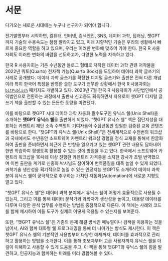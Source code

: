 


# 서문 {.unnumbered}

다가오는 새로운 시대에는 누구나 선구자가 되어야 합니다. 

전기발명부터 시작하면, 컴퓨터, 인터넷, 검색엔진, SNS, 데이터 과학, 딥러닝, 챗GPT까지 기술의 수용속도는 점점 빨라지고 있고, 미래 지향적인 기술은 우리의 생활에서 빠르게 중요한 역할을 하고 있으며, 우리는 이러한 변화에 맞추어 가야 한다. 한국 R 사용자회도 이러한 변화의 바람을 선도하고자, 다양한 노력을 지속하고 있다.

한국 R 사용자회는 기존 수년동안 블로그 형태로 저작된 데이터 과학 관련 저작물을 2022년 쿼토(Quarto) 전자책 기능(Quarto Book)을 도입하여 데이터 과학 글쓰기의 사례로 공개했다.\footnote{https://r2bit.com/book.html} 데이터 과학 글쓰기를 확장한 디지털 글쓰기와 출판은 전혀 다른 개념이라 특히 한국어 특징을 반영한 출판 도구가 전무한 상황에서 한국 R 사용자회는 [`bitPublish`](https://github.com/bit2r/bitPublish) 패키지도 개발하고 있다. 2023년 7월 한국 R 사용자회가 사단법인에서 공익법인으로 전환하는 과정에서 출판사 신고증도 획득하면서 자유로이 챗GPT 디지털 글쓰기 책을 출판할 수 있는 든든한 토양을 마련됐다.

이를 바탕으로 챗GPT 시대 데이터 과학 자동화 필수도구인 유닉스 쉘(Unix Shell)을 소개하는 **챗GPT 유닉스 쉘**을 출판하게 되었다. "챗GPT 유닉스 쉘" 책은 집단지성을 대표하는 카펜트리 재단 소속 수백명의 기여자들이 수십년동안 집필한 검증된 교육 콘텐츠를 바탕으로 한다. "챗GPT와 유닉스 쉘(Unix Shell)"은 전세계적으로 수천번의 워크샵과 국내에서도 수년동안 소프트웨어 카펜트리\index{Software Carpentry}\index{소프트웨어 카펜트리} 워크샵 경험을 정식 교재를 통해서 한글화하여 출판을 준비하면서 최근에 큰 반향을 일으키고 있는 챗GPT\index{챗GPT}\index{ChatGPT} 관련 내용도 담아내어 한번 학습하여 평생토록 활용할 수 있는 것에 방점을 두고 있다. \cite{greg_wilson_2019_3266823} 한국에서 소프트웨어 카펜트리 워크샵을 10차례 이상 진행한 카펜트리 자격증을 소지한 강사가 초벌 번역했으며 이번 출판을 계기로 신종화 박사님도 참여하여 번역품질을 대폭 높일 수 있게 되었다. 과학기술 생산성을 획기적으로 높일 수 있는 인공지능 챗GPT도 소개하여 데이터 과학분야 유닉스 쉘이 궁극적으로 추구하는 가치인 자동화(Automation)에 새로운 지평도 열고 있다.

"챗GPT 유닉스 쉘"은 데이터 과학 분야에서 유닉스 쉘이 어떻게 효율적으로 사용될 수 있는지, 그리고 이를 통해 데이터 분석가와 과학자가 생산성을 높이고, 대용량 데이터를 다루며 다양한 분석 업무를 수행하는 방법을 중점적으로 다룬다. 이 책에는 사례와 코드를 함께 제시하여 이들 도구가 실제로 어떻게 적용될 수 있는지를 보여준다.

또한, "챗GPT 유닉스 쉘"은 기존의 문제 해결 방식인 매뉴얼이나 검색을 이용하는 것을 넘어서, AI와 함께 대화형 쉘 프로그래밍을 통해 더 나아가는 방식도 제시한다. 이 책은 챗GPT 유닉스 쉘의 기본적인 사용법부터 다양한 예제까지, 데이터를 효과적으로 관리하고 활용하는 방법을 소개한다. 이를 통해 초보자부터 고급 사용자까지 유닉스 쉘을 더 깊이 이해하고 사용할 수 있게 도움을 주고, 이 책을 통해 챗GPT와 유닉스 쉘의 힘을 발견하고, 인공지능과 함께하는 미래를 미리 경험해볼 수 있다.



\begin{flushright}
2023년 7월 속초 영랑호

이광춘·신종화
\end{flushright}

